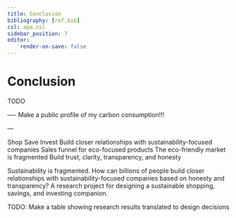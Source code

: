 ```yaml
---
title: Conclusion
bibliography: [ref.bib]
csl: apa.csl
sidebar_position: 7
editor:
    render-on-save: false
---
```


# Conclusion

TODO

—-
Make a public profile of my carbon consumption!!!

—

Shop
Save
Invest
Build closer relationships with sustainability-focused companies
Sales funnel for eco-focused products
The eco-friendly market is fragmented
Build trust, clarity, transparency, and honesty


Sustainability is fragmented. How can billions of people build closer relationships with sustainability-focused companies based on honesty and transparency? A research project for designing a sustainable shopping, savings, and investing companion.


TODO: Make a table showing research results translated to design decisions